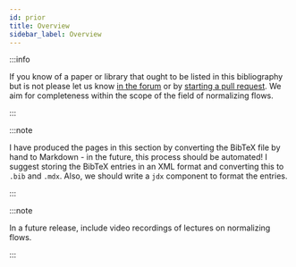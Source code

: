 ```yaml
---
id: prior
title: Overview
sidebar_label: Overview
---
```


:::info

If you know of a paper or library that ought to be listed in this bibliography but is not please let us know [in the forum](https://github.com/stefanwebb/flowtorch/discussions) or by [starting a pull request](https://github.com/stefanwebb/flowtorch/pulls). We aim for completeness within the scope of the field of normalizing flows.

:::

:::note

I have produced the pages in this section by converting the BibTeX file by hand to Markdown - in the future, this process should be automated! I suggest storing the BibTeX entries in an XML format and converting this to `.bib` and `.mdx`. Also, we should write a `jdx` component to format the entries.

:::

:::note

In a future release, include video recordings of lectures on normalizing flows.

:::